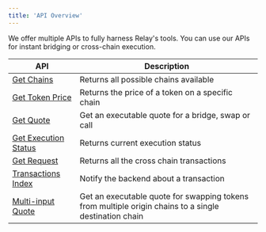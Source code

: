 ```yaml
---
title: 'API Overview'
---
```

We offer multiple APIs to fully harness Relay's tools. You can use our APIs for instant bridging or cross-chain execution.

| API | Description                           |
| -------- | ------------------------------------- |
|[Get Chains](/references/api/get-chains)|Returns all possible chains available|
|[Get Token Price](/references/api/get-token-price)|Returns the price of a token on a specific chain|
|[Get Quote](/references/api/get-quote)|Get an executable quote for a bridge, swap or call|
|[Get Execution Status](/references/api/get-intents-status-v2)|Returns current execution status|
|[Get Request](/references/api/get-requests)|Returns all the cross chain transactions|
|[Transactions Index](/references/api/transactions-index)|Notify the backend about a transaction|
|[Multi-input Quote](/execute/swap/multi-input)|Get an executable quote for swapping tokens from multiple origin chains to a single destination chain|